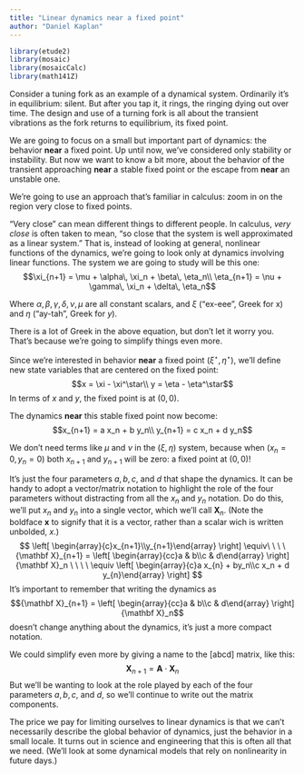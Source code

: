 ```yaml
---
title: "Linear dynamics near a fixed point"
author: "Daniel Kaplan"
---
```


```r
library(etude2)
library(mosaic)
library(mosaicCalc)
library(math141Z)
```

Consider a tuning fork as an example of a dynamical system. Ordinarily it's in equilibrium: silent. But after you tap it, it rings, the ringing dying out over time. The design and use of a turning fork is all about the transient vibrations as the fork returns to equilibrium, its fixed point. 

We are going to focus on a small but important part of dynamics: the behavior **near** a fixed point. Up until now, we've considered only stability or instability. But now we want to know a bit more, about the behavior of the transient approaching **near** a stable fixed point or the escape from **near** an unstable one.

We're going to use an approach that's familiar in calculus: zoom in on the region very close to fixed points.

"Very close" can mean different things to different people. In calculus, *very close* is often taken to mean, "so close that the system is well approximated as a linear system." That is, instead of looking at general, nonlinear functions of the dynamics, we're going to look only at dynamics involving linear functions. The system we are going to study will be this one:
$$\xi_{n+1} = \mu + \alpha\, \xi_n + \beta\, \eta_n\\
\eta_{n+1} = \nu + \gamma\, \xi_n + \delta\, \eta_n$$

Where $\alpha, \beta, \gamma, \delta, \nu, \mu$ are all constant scalars, and $\xi$ ("ex-eee", Greek for x) and $\eta$ ("ay-tah", Greek for $y$). 

There is a lot of Greek in the above equation, but don't let it worry you. That's because we're going to simplify things even more.

Since we're interested in behavior **near** a fixed point $(\xi^\star, \eta^\star)$, we'll define new state variables that are centered on the fixed point:
$$x = \xi - \xi^\star\\
y = \eta - \eta^\star$$
In terms of $x$ and $y$, the fixed point is at $(0,0)$.

The dynamics **near** this stable fixed point now become:
$$x_{n+1} = a x_n + b y_n\\
y_{n+1} = c x_n + d y_n$$

We don't need terms like $\mu$ and $\nu$ in the $(\xi, \eta)$ system, because when $(x_n = 0, y_n=0)$ both $x_{n+1}$ and $y_{n+1}$ will be zero: a fixed point at $(0,0)$! 


It's just the four parameters $a, b, c$, and $d$ that shape the dynamics. It can be handy to adopt a vector/matrix notation to highlight the role of the four parameters without distracting from all the $x_n$ and $y_n$ notation. Do do this, we'll put $x_n$ and $y_n$ into a single vector, which we'll call ${\mathbf X}_n$. (Note the boldface **x** to signify that it is a vector, rather than a scalar wich is written unbolded, $x$.)
$$
\left[ \begin{array}{c}x_{n+1}\\y_{n+1}\end{array} \right] \equiv\ \ \ \ {\mathbf X}_{n+1} = 
\left[ \begin{array}{cc}a & b\\c & d\end{array} \right] 
{\mathbf X}_n \ \ \ \ \equiv 
\left[ \begin{array}{c}a x_{n} + by_n\\c x_n + d y_{n}\end{array} \right]
$$
It's important to remember that writing the dynamics as 
$${\mathbf X}_{n+1} = 
\left[ \begin{array}{cc}a & b\\c & d\end{array} \right] 
{\mathbf X}_n$$ 
doesn't change anything about the dynamics, it's just a more compact notation. 

We could simplify even more by giving a name to the [abcd] matrix, like this:
$${\mathbf X}_{n+1} = {\mathbf A}\cdot {\mathbf X}_n$$
But we'll be wanting to look at the role played by each of the four parameters $a, b, c$, and $d$, so we'll continue to write out the matrix components. 


The price we pay for limiting ourselves to linear dynamics is that we can't necessarily describe the global behavior of dynamics, just the behavior in a small locale. It turns out in science and engineering that this is often all that we need. (We'll look at some dynamical models that rely on nonlinearity in future days.)

